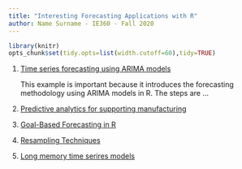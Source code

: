 ```yaml
---
title: "Interesting Forecasting Applications with R"
author: Name Surname - IE360 - Fall 2020
---
```

```r
library(knitr)
opts_chunk$set(tidy.opts=list(width.cutoff=60),tidy=TRUE)
```

1. [Time series forecasting using ARIMA models](https://blogs.oracle.com/datascience/introduction-to-forecasting-with-arima-in-r)

    This example is important because it introduces the forecasting methodology using ARIMA models in R. The steps are ...

2. [Predictive analytics for supporting manufacturing](https://mran.microsoft.com/posts/timeseries)

3. [Goal-Based Forecasting in  R](https://towardsdatascience.com/goal-based-forecasting-in-prophet-r-b79900c64ca6)

4. [Resampling Techniques](https://www.statisticshowto.com/resampling-techniques/)

5. [Long memory time serires models](http://www.kybernetika.cz/content/1986/2/105/paper.pdf)
